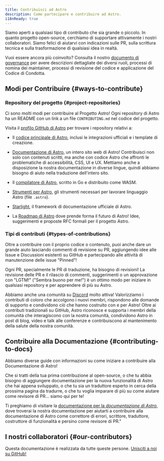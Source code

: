 ```yaml
---
title: Contribuisci ad Astro
description: Come partecipare e contribuire ad Astro.
i18nReady: true
---
```


Siamo aperti a qualsiasi tipo di contributo che sia grande o piccolo. In quanto progetto open-source, cerchiamo di supportare attivamente i nostri collaboratori. Siamo felici di aiutarvi con indicazioni sulle PR, sulla scrittura tecnica e sulla trasformazione di qualsiasi idea in realtà.  

Vuoi essere ancora più coinvolto? Consulta il nostro [documento di governance](https://github.com/withastro/.github/blob/main/GOVERNANCE.md) per avere descrizioni dettagliate dei diversi ruoli, processi di nomina dei maintainer, processi di revisione del codice e applicazione del Codice di Condotta.

## Modi per Contribuire \{#ways-to-contribute\}

### Repository del progetto \{#project-repositories\}

Ci sono molti modi per contribuire al Progetto Astro! Ogni repository di Astro ha un README con un link a un file `CONTRIBUTING.md` nel codice del progetto.

Visita il [profilo GitHub di Astro](https://github.com/withastro) per trovare i repository relativi a:

- Il [codice principale di Astro](https://github.com/withastro/astro), inclusi le integrazioni ufficiali e i template di creazione.

- [Documentazione di Astro](https://github.com/withastro/docs), un intero sito web di Astro! Contribuisci non solo con contenuti scritti, ma anche con codice Astro che affronti le problematiche di accessibilità, CSS, UI e UX. Mettiamo anche a disposizione la nostra documentazione in diverse lingue, quindi abbiamo bisogno di aiuto nella traduzione dell'intero sito.

- Il [compilatore di Astro](https://github.com/withastro/compiler), scritto in Go e distribuito come WASM.

- [Strumenti per Astro](https://github.com/withastro/language-tools), gli strumenti necessari per lavorare linguaggio Astro (file `.astro`).

- [Starlight](https://github.com/withastro/starlight), il framework di documentazione ufficiale di Astro.

- La [Roadmap di Astro](https://github.com/withastro/roadmap) dove prende forma il futuro di Astro! Idee, suggerimenti e proposte RFC formali per il progetto Astro.

### Tipi di contributi \{#types-of-contributions\}

Oltre a contribuire con il proprio codice o contenuto, puoi anche dare un grande aiuto lasciando commenti di revisione su PR, aggiungendo idee alle Issue e Discussioni esistenti su GitHub e partecipando alle attività di manutenzione delle issue "Pinned"!

Ogni PR, specialmente le PR di traduzione, ha bisogno di revisioni! La revisione delle PR e il rilascio di commenti, suggerimenti o un approvazione con "LGTM!" ("Sembra buono per me!") è un ottimo modo per iniziare in qualsiasi repository e per apprendere di più su Astro.

Abbiamo anche una comunità su [Discord](https://astro.build/chat) molto attiva! Valorizziamo i contributi di coloro che accolgono i nuovi membri, rispondono alle domande di supporto e condividono ciò che hanno costruito con e per Astro! Oltre ai contributi tradizionali su GitHub, Astro riconosce e supporta i membri della comunità che interagiscono con la nostra comunità, condividono Astro in post di blog, video e talk alle conferenze e contribuiscono al mantenimento della salute della nostra comunità.

## Contribuire alla Documentazione \{#contributing-to-docs\}

Abbiamo diverse guide con informazioni su come iniziare a contribuire alla Documentazione di Astro!

Che si tratti della tua prima contribuzione al open-source, o che tu abbia bisogno di aggiungere documentazione per la nuova funzionalità di Astro che hai appena sviluppato, o che tu sia un traduttore esperto in cerca della prossima pagina da tradurre, o che tu voglia imparare di più su come aiutare come revisore di PR... siamo qui per te!

Ti preghiamo di visitare la [documentazione per la *documentazione di Astro*](https://contribute.docs.astro.build), dove troverai la nostra documentazione per aiutarti a contribuire alla documentazione di Astro come correttore di errori, scrittore, traduttore, costruttore di funzionalità e persino come revisore di PR."

## I nostri collaboratori \{#our-contributors\}

Questa documentazione è realizzata da tutte queste persone. [Unisciti a noi su GitHub!](https://github.com/withastro/docs)

<ContributorList githubRepo="withastro/docs" />
